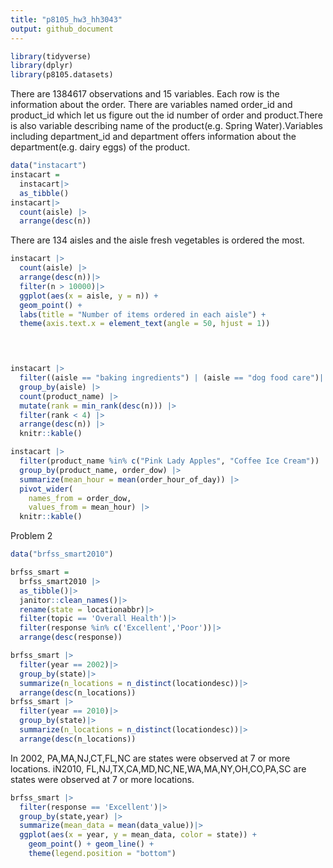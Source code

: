 ```yaml
---
title: "p8105_hw3_hh3043"
output: github_document
---
```

```r
library(tidyverse)
library(dplyr)
library(p8105.datasets)

```
There are 1384617 observations and 15 variables. Each row is the information about the order. There are variables named order_id and product_id which let us figure out the id number of order and product.There is also variable describing name of the product(e.g. Spring Water).Variables including department_id and department offers information about the department(e.g. dairy eggs) of the product.

```r
data("instacart")
instacart =
  instacart|>
  as_tibble()
instacart|>
  count(aisle) |>
  arrange(desc(n))

```
There are 134 aisles and the aisle fresh vegetables is ordered the most.

```r
instacart |>
  count(aisle) |>
  arrange(desc(n))|>
  filter(n > 10000)|>
  ggplot(aes(x = aisle, y = n)) + 
  geom_point() +
  labs(title = "Number of items ordered in each aisle") +
  theme(axis.text.x = element_text(angle = 50, hjust = 1))


  

```

```r
instacart |>
  filter((aisle == "baking ingredients") | (aisle == "dog food care")| (aisle == "packaged vegetables fruits")) |>
  group_by(aisle) |>
  count(product_name) |>
  mutate(rank = min_rank(desc(n))) |>
  filter(rank < 4) |>
  arrange(desc(n)) |>
  knitr::kable()
```

```r
instacart |>
  filter(product_name %in% c("Pink Lady Apples", "Coffee Ice Cream")) |>
  group_by(product_name, order_dow) |>
  summarize(mean_hour = mean(order_hour_of_day)) |>
  pivot_wider(
    names_from = order_dow,
    values_from = mean_hour) |>
  knitr::kable()
```

Problem 2

```r

data("brfss_smart2010")

brfss_smart = 
  brfss_smart2010 |>
  as_tibble()|>
  janitor::clean_names()|>
  rename(state = locationabbr)|>
  filter(topic == 'Overall Health')|>
  filter(response %in% c('Excellent','Poor'))|>
  arrange(desc(response))
```

```r
brfss_smart |>
  filter(year == 2002)|>
  group_by(state)|>
  summarize(n_locations = n_distinct(locationdesc))|>
  arrange(desc(n_locations))
brfss_smart |>
  filter(year == 2010)|>
  group_by(state)|>
  summarize(n_locations = n_distinct(locationdesc))|>
  arrange(desc(n_locations))

```
In 2002, PA,MA,NJ,CT,FL,NC are states were observed at 7 or more locations.
iN2010, FL,NJ,TX,CA,MD,NC,NE,WA,MA,NY,OH,CO,PA,SC are states were observed at 7 or more locations.

```r
brfss_smart |>
  filter(response == 'Excellent')|>
  group_by(state,year) |>
  summarize(mean_data = mean(data_value))|>
  ggplot(aes(x = year, y = mean_data, color = state)) + 
    geom_point() + geom_line() +
    theme(legend.position = "bottom")
```

